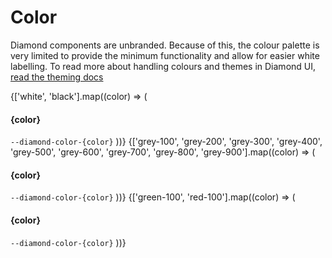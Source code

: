 
<Meta title="Foundations/Tokens/Color" />

# Color

Diamond components are unbranded. Because of this, the colour palette is very limited to provide the minimum functionality and allow for easier white labelling. To read more about handling colours and themes in Diamond UI, [read the theming docs](?path=/docs/docs-theming--docs)

<docs-token-table code={code}></docs-token-table>

<diamond-grid class="diamond-spacing-bottom-lg" wrap="wrap">
  {['white', 'black'].map((color) => (
    <diamond-grid-item small-mobile="12" tablet="6" small-desktop="4">
    <docs-swatch style={{ '--swatch-color': `var(--diamond-color-${color})` }}>
      <h4>{color}</h4>
      <code>--diamond-color-{color}</code>
    </docs-swatch>
  </diamond-grid-item>
  ))}
</diamond-grid>

<diamond-grid class="diamond-spacing-bottom-lg" wrap="wrap">
  {['grey-100', 'grey-200', 'grey-300', 'grey-400', 'grey-500', 'grey-600', 'grey-700', 'grey-800', 'grey-900'].map((color) => (
    <diamond-grid-item small-mobile="12" tablet="6" small-desktop="4">
      <docs-swatch style={{ '--swatch-color': `var(--diamond-color-${color})` }}>
        <h4>{color}</h4>
        <code>--diamond-color-{color}</code>
      </docs-swatch>
    </diamond-grid-item>
  ))}
</diamond-grid>

<diamond-grid class="diamond-spacing-bottom-lg" wrap="wrap">
  {['green-100', 'red-100'].map((color) => (
    <diamond-grid-item small-mobile="12" tablet="6" small-desktop="4">
      <docs-swatch style={{ '--swatch-color': `var(--diamond-color-${color})` }}>
        <h4>{color}</h4>
        <code>--diamond-color-{color}</code>
      </docs-swatch>
    </diamond-grid-item>
  ))}
</diamond-grid>
